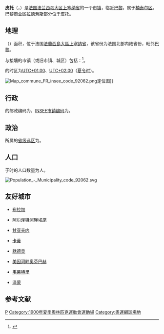 {{noteTA|G1=法国地名}}
{{Infobox French commune
| name                  = 皮托
| native name           = Puteaux
| arrondissement        = [[楠泰尔区|楠泰尔区]]
}}
'''皮托'''（{{lang-fr|Puteaux}}，{{IPA-fr|pyto|-|Fr-Paris--Puteaux.ogg}}）是[[法国|法国]][[法兰西岛大区|法兰西岛大区]][[上塞纳省|上塞纳省]]的一个[[市镇_(法国)|市镇]]，临近[[巴黎|巴黎]]，属于[[楠泰尔区|楠泰尔区]]。巴黎商业区[[拉德芳斯|拉德芳斯]]部分位于皮托。

== 地理 ==
{{PAGENAMEBASE}}（{{wikidata|property|linked|P625}}）面积{{wikidata|properties|P2046}}，位于法国[[法蘭西島大區|法蘭西島大區]][[上塞纳省|上塞纳省]]，该省份为法国北部内陆省份，毗邻[[巴黎|巴黎]]。

与{{PAGENAMEBASE}}接壤的市镇（或旧市镇、城区）包括：{{Wikidata|properties|linked|P47}}<ref name="geo">{{Cite web|url=https://www.geoportail.gouv.fr/carte|title=Carte|accessdate=2020-03-22|author=Géoportail|language=fr|publisher=Géoportail|archive-date=2017-01-29|archive-url=https://web.archive.org/web/20170129154129/https://www.geoportail.gouv.fr/carte/|dead-url=no}}</ref>。

{{PAGENAMEBASE}}的时区为[[UTC+01:00|UTC+01:00]]、[[UTC+02:00|UTC+02:00]]（[[夏时制|夏令时]]）。

[[File:Map_commune_FR_insee_code_92062.png|thumb]]定位图]]{{Clear|left}}
== 行政 ==
{{PAGENAMEBASE}}的邮政编码为{{wikidata|properties|P281}}，[[法国国家统计与经济研究所|INSEE市镇编码]]为{{wikidata|properties|P374}}。

== 政治 ==
{{PAGENAMEBASE}}所属的[[縣_(法國)|省级选区]]为{{WikidataLink|{{wikidata|properties|raw|best||P7938}}}}。

== 人口 ==
{{PAGENAMEBASE}}于{{wikidata|qualifier|P1082|P585}}时的人口数量为{{wikidata|property|raw|P1082}}人。

[[File:Population_-_Municipality_code_92062.svg|thumb]]{{Clear|left}}
== 友好城市 ==
*{{flag|Portugal}} [[布拉加|布拉加]]
*{{flag|Luxembourg}} [[阿尔泽特河畔埃施|阿尔泽特河畔埃施]]
*{{flag|Israel}} [[甘亚夫内|甘亚夫内]]
*{{flag|Mali}} [[卡蒂|卡蒂]]
*{{flag|Austria}} [[默德灵|默德灵]]
*{{flag|Germany}} [[美因河畔奥芬巴赫|美因河畔奥芬巴赫]]
*{{flag|Italy}} [[韦莱特里|韦莱特里]]
*{{flag|Serbia}} [[泽蒙|泽蒙]]

== 参考文献 ==
{{reflist}}

{{上塞納省市鎮}}
{{Authority control}}
[[Category:上塞纳省市镇|P]]
[[Category:1900年夏季奧林匹克運動會運動場|Category:1900年夏季奧林匹克運動會運動場]]
[[Category:奧運網球場地|Category:奧運網球場地]]